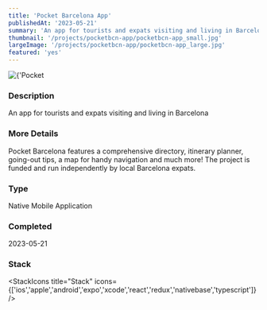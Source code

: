 ```yaml
---
title: 'Pocket Barcelona App'
publishedAt: '2023-05-21'
summary: 'An app for tourists and expats visiting and living in Barcelona'
thumbnail: '/projects/pocketbcn-app/pocketbcn-app_small.jpg'
largeImage: '/projects/pocketbcn-app/pocketbcn-app_large.jpg'
featured: 'yes'
---
```


<div className="relative w-full h-[400px] sm:h-[600px] md:h-[760px] lg:h-[920px]">
  <Image
    alt={'Pocket Barcelona App'}
    src={'/projects/pocketbcn-app/pocketbcn-app.jpg'}
    sizes="(max-width: 640px) 100%, 100%"
    fill={true}
    priority
    style={{
      objectFit: 'contain'
    }}
  />
</div>

### Description

An app for tourists and expats visiting and living in Barcelona

### More Details

Pocket Barcelona features a comprehensive directory, itinerary planner, going-out tips, a map for handy navigation and much more! The project is funded and run independently by local Barcelona expats.

### Type

Native Mobile Application


### Completed
2023-05-21



### Stack

<StackIcons
  title="Stack"
  icons={['ios','apple','android','expo','xcode','react','redux','nativebase','typescript']}
  />
